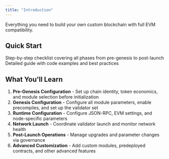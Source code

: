 ```yaml
---
title: "Introduction"
---
```


Everything you need to build your own custom blockchain with full EVM compatibility.

## Quick Start

<CardGroup cols={2}>
  <Card
    title="Customization Checklist"
    icon="list-check"
    href="/docs/evm/next/documentation/getting-started/build-a-chain/chain-customization-checklist"
  >
    Step-by-step checklist covering all phases from pre-genesis to post-launch
  </Card>
  <Card
    title="Complete Guide"
    icon="book"
    href="/docs/evm/next/documentation/getting-started/build-a-chain/building-your-chain-guide"
  >
    Detailed guide with code examples and best practices
  </Card>
</CardGroup>

## What You'll Learn

1. **Pre-Genesis Configuration** - Set up chain identity, token economics, and module selection before initialization
2. **Genesis Configuration** - Configure all module parameters, enable precompiles, and set up the validator set
3. **Runtime Configuration** - Configure JSON-RPC, EVM settings, and node-specific parameters
4. **Network Launch** - Coordinate validator launch and monitor network health
5. **Post-Launch Operations** - Manage upgrades and parameter changes via governance
6. **Advanced Customization** - Add custom modules, predeployed contracts, and other advanced features